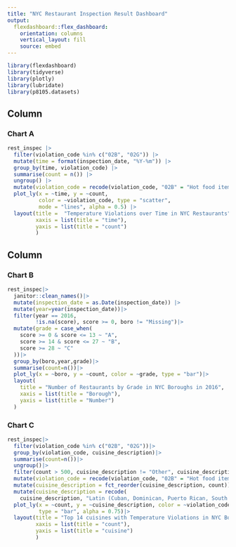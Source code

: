 ```yaml
---
title: "NYC Restaurant Inspection Result Dashboard"
output: 
  flexdashboard::flex_dashboard:
    orientation: columns
    vertical_layout: fill
    source: embed
---
```


```r
library(flexdashboard)
library(tidyverse)
library(plotly)
library(lubridate)
library(p8105.datasets)

```

Column {data-width=500}
-----------------------------------------------------------------------

### Chart A

```r
rest_inspec |>
  filter(violation_code %in% c("02B", "02G")) |>
  mutate(time = format(inspection_date, "%Y-%m")) |>
  group_by(time, violation_code) |>
  summarise(count = n()) |>
  ungroup() |>
  mutate(violation_code = recode(violation_code, "02B" = "Hot food item not held at or above 140.", "02G" = "Cold food item held above 41")) |>
  plot_ly(x = ~time, y = ~count,
          color = ~violation_code, type = "scatter", 
          mode = "lines", alpha = 0.5) |>
  layout(title =  "Temperature Violations over Time in NYC Restaurants",
         xaxis = list(title = "time"),
         yaxis = list(title = "count")
         )
```

Column {data-width=500}
-----------------------------------------------------------------------

### Chart B

```r
rest_inspec|>
  janitor::clean_names()|>
  mutate(inspection_date = as.Date(inspection_date)) |>
  mutate(year=year(inspection_date))|>
  filter(year == 2016, 
         !is.na(score), score >= 0, boro != "Missing")|>
  mutate(grade = case_when(
    score >= 0 & score <= 13 ~ "A",
    score >= 14 & score <= 27 ~ "B",
    score >= 28 ~ "C"
  ))|>
  group_by(boro,year,grade)|>
  summarise(count=n())|>
  plot_ly(x = ~boro, y = ~count, color = ~grade, type = "bar")|>
  layout(
    title = "Number of Restaurants by Grade in NYC Boroughs in 2016",
    xaxis = list(title = "Borough"),
    yaxis = list(title = "Number")
  )
```

### Chart C

```r
rest_inspec|>
  filter(violation_code %in% c("02B", "02G"))|>
  group_by(violation_code, cuisine_description)|>
  summarise(count=n())|>
  ungroup()|>
  filter(count > 500, cuisine_description != "Other", cuisine_description != "Sandwiches/Salads/Mixed Buffet")|>
  mutate(violation_code = recode(violation_code, "02B" = "Hot food item not held at or above 140.", "02G" = "Cold food item held above 41"))|>
  mutate(cuisine_description = fct_reorder(cuisine_description, count))|>
  mutate(cuisine_description = recode(
    cuisine_description, "Latin (Cuban, Dominican, Puerto Rican, South & Central American)" = "Latin"))|>
  plot_ly(x = ~count, y = ~cuisine_description, color = ~violation_code,
          type = "bar", alpha = 0.75)|>
  layout(title = "Top 14 cuisines with Temperature Violations in NYC Boroughs",
         xaxis = list(title = "count"),
         yaxis = list(title = "cuisine")
         )
```

